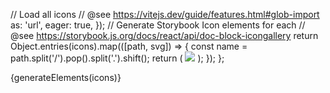 // Load all icons
// @see https://vitejs.dev/guide/features.html#glob-import
	as: 'url',
	eager: true,
});
// Generate Storybook Icon elements for each
// @see https://storybook.js.org/docs/react/api/doc-block-icongallery
	return Object.entries(icons).map(([path, svg]) => {
		const name = path.split('/').pop().split('.').shift();
		return (
			<IconItem name={name} key={name}>
				<img src={svg} />
			</IconItem>
		);
	});
};

<Meta title="Brand/Icons" />

<Title>Icons</Title>

<IconGallery>{generateElements(icons)}</IconGallery>
